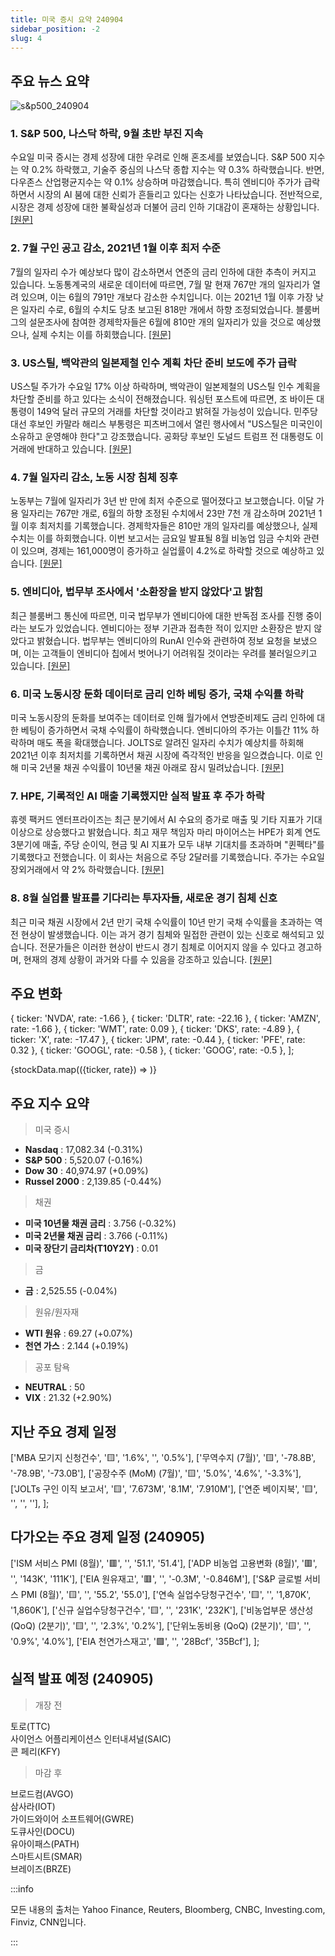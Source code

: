 ```yaml
---
title: 미국 증시 요약 240904
sidebar_position: -2
slug: 4
---
```


## 주요 뉴스 요약

![s&p500_240904](/map/240904.png)

### 1. **S&P 500, 나스닥 하락, 9월 초반 부진 지속**

수요일 미국 증시는 경제 성장에 대한 우려로 인해 혼조세를 보였습니다. S&P 500 지수는 약 0.2% 하락했고, 기술주 중심의 나스닥 종합 지수는 약 0.3% 하락했습니다. 반면, 다우존스 산업평균지수는 약 0.1% 상승하며 마감했습니다. 특히 엔비디아 주가가 급락하면서 시장의 AI 붐에 대한 신뢰가 흔들리고 있다는 신호가 나타났습니다. 전반적으로, 시장은 경제 성장에 대한 불확실성과 더불어 금리 인하 기대감이 혼재하는 상황입니다. [[원문]](https://finance.yahoo.com/news/stock-market-today-sp-500-nasdaq-slip-as-sluggish-start-to-september-continues-200356910.html)

### 2. **7월 구인 공고 감소, 2021년 1월 이후 최저 수준**

7월의 일자리 수가 예상보다 많이 감소하면서 연준의 금리 인하에 대한 추측이 커지고 있습니다. 노동통계국의 새로운 데이터에 따르면, 7월 말 현재 767만 개의 일자리가 열려 있으며, 이는 6월의 791만 개보다 감소한 수치입니다. 이는 2021년 1월 이후 가장 낮은 일자리 수로, 6월의 수치도 당초 보고된 818만 개에서 하향 조정되었습니다. 블룸버그의 설문조사에 참여한 경제학자들은 6월에 810만 개의 일자리가 있을 것으로 예상했으나, 실제 수치는 이를 하회했습니다. [[원문]](https://finance.yahoo.com/news/job-openings-fall-to-lowest-level-since-january-2021-142343052.html)

### 3. **US스틸, 백악관의 일본제철 인수 계획 차단 준비 보도에 주가 급락**

US스틸 주가가 수요일 17% 이상 하락하며, 백악관이 일본제철의 US스틸 인수 계획을 차단할 준비를 하고 있다는 소식이 전해졌습니다. 워싱턴 포스트에 따르면, 조 바이든 대통령이 149억 달러 규모의 거래를 차단할 것이라고 밝혀질 가능성이 있습니다. 민주당 대선 후보인 카말라 해리스 부통령은 피츠버그에서 열린 행사에서 "US스틸은 미국인이 소유하고 운영해야 한다"고 강조했습니다. 공화당 후보인 도널드 트럼프 전 대통령도 이 거래에 반대하고 있습니다. [[원문]](https://www.cnbc.com/2024/09/04/us-steel-shares-drop-more-than-15percent-on-report-white-house-preparing-to-block-nippon-steel-takeover.html)

### 4. **7월 일자리 감소, 노동 시장 침체 징후**

노동부는 7월에 일자리가 3년 반 만에 최저 수준으로 떨어졌다고 보고했습니다. 이달 가용 일자리는 767만 개로, 6월의 하향 조정된 수치에서 23만 7천 개 감소하며 2021년 1월 이후 최저치를 기록했습니다. 경제학자들은 810만 개의 일자리를 예상했으나, 실제 수치는 이를 하회했습니다. 이번 보고서는 금요일 발표될 8월 비농업 임금 수치와 관련이 있으며, 경제는 161,000명이 증가하고 실업률이 4.2%로 하락할 것으로 예상하고 있습니다. [[원문]](https://www.cnbc.com/2024/09/04/jolts-july-2024.html)

### 5. **엔비디아, 법무부 조사에서 '소환장을 받지 않았다'고 밝힘**

최근 블룸버그 통신에 따르면, 미국 법무부가 엔비디아에 대한 반독점 조사를 진행 중이라는 보도가 있었습니다. 엔비디아는 정부 기관과 접촉한 적이 있지만 소환장은 받지 않았다고 밝혔습니다. 법무부는 엔비디아의 RunAI 인수와 관련하여 정보 요청을 보냈으며, 이는 고객들이 엔비디아 칩에서 벗어나기 어려워질 것이라는 우려를 불러일으키고 있습니다. [[원문]](https://finance.yahoo.com/news/nvidia-says-not-subpoenaed-doj-204339129.html)

### 6. **미국 노동시장 둔화 데이터로 금리 인하 베팅 증가, 국채 수익률 하락**

미국 노동시장의 둔화를 보여주는 데이터로 인해 월가에서 연방준비제도 금리 인하에 대한 베팅이 증가하면서 국채 수익률이 하락했습니다. 엔비디아의 주가는 이틀간 11% 하락하며 매도 폭을 확대했습니다. JOLTS로 알려진 일자리 수치가 예상치를 하회해 2021년 이후 최저치를 기록하면서 채권 시장에 즉각적인 반응을 일으켰습니다. 이로 인해 미국 2년물 채권 수익률이 10년물 채권 아래로 잠시 밀려났습니다. [[원문]](https://www.bloomberg.com/news/articles/2024-09-03/stock-market-today-dow-s-p-live-updates?srnd=phx-markets&embedded-checkout=true)

### 7. **HPE, 기록적인 AI 매출 기록했지만 실적 발표 후 주가 하락**

휴렛 팩커드 엔터프라이즈는 최근 분기에서 AI 수요의 증가로 매출 및 기타 지표가 기대 이상으로 상승했다고 밝혔습니다. 최고 재무 책임자 마리 마이어스는 HPE가 회계 연도 3분기에 매출, 주당 순이익, 현금 및 AI 지표가 모두 내부 기대치를 초과하며 "퀸펙타"를 기록했다고 전했습니다. 이 회사는 처음으로 주당 2달러를 기록했습니다. 주가는 수요일 장외거래에서 약 2% 하락했습니다. [[원문]](https://www.marketwatch.com/story/hpe-posts-record-ai-revenue-but-stock-falls-after-earnings-6d733478?mod=home-page)

### 8. **8월 실업률 발표를 기다리는 투자자들, 새로운 경기 침체 신호**

최근 미국 채권 시장에서 2년 만기 국채 수익률이 10년 만기 국채 수익률을 초과하는 역전 현상이 발생했습니다. 이는 과거 경기 침체와 밀접한 관련이 있는 신호로 해석되고 있습니다. 전문가들은 이러한 현상이 반드시 경기 침체로 이어지지 않을 수 있다고 경고하며, 현재의 경제 상황이 과거와 다를 수 있음을 강조하고 있습니다. [[원문]](https://www.marketwatch.com/story/a-new-recession-warning-is-about-to-flash-as-investors-await-july-unemployment-report-098015df)

## 주요 변화

  { ticker: 'NVDA', rate: -1.66 },
  { ticker: 'DLTR', rate: -22.16 },
  { ticker: 'AMZN', rate: -1.66 },
  { ticker: 'WMT', rate: 0.09 },
  { ticker: 'DKS', rate: -4.89 },
  { ticker: 'X', rate: -17.47 },
  { ticker: 'JPM', rate: -0.44 },
  { ticker: 'PFE', rate: 0.32 },
  { ticker: 'GOOGL', rate: -0.58 },
  { ticker: 'GOOG', rate: -0.5 },
];

{stockData.map(({ticker, rate}) => <StockCardMini key={ticker} ticker={ticker} rate={rate}></StockCardMini>)}

## 주요 지수 요약

> 미국 증시

- **Nasdaq** : 17,082.34 (-0.31%)
- **S&P 500** : 5,520.07 (-0.16%)
- **Dow 30** : 40,974.97 (+0.09%)
- **Russel 2000** : 2,139.85 (-0.44%)

> 채권

- **미국 10년물 채권 금리** : 3.756 (-0.32%)
- **미국 2년물 채권 금리** : 3.766 (-0.11%)
- **미국 장단기 금리차(T10Y2Y)** : 0.01

> 금

- **금** : 2,525.55 (-0.04%)

> 원유/원자재

- **WTI 원유** : 69.27 (+0.07%)
- **천연 가스** : 2.144 (+0.19%)

> 공포 탐욕

- **NEUTRAL** : 50
- **VIX** : 21.32 (+2.90%)

## 지난 주요 경제 일정

  ['MBA 모기지 신청건수', '🟨', '1.6%', '', '0.5%'],
  ['무역수지 (7월)', '🟨', '-78.8B', '-78.9B', '-73.0B'],
  ['공장수주 (MoM) (7월)', '🟨', '5.0%', '4.6%', '-3.3%'],
  ['JOLTs 구인 이직 보고서', '🟨', '7.673M', '8.1M', '7.910M'],
  ['연준 베이지북', '🟨', '', '', ''],
];

<EconomicCalendar data={eventsData} />

## 다가오는 주요 경제 일정 (240905)

  ['ISM 서비스 PMI (8월)', '🟥', '', '51.1', '51.4'],
  ['ADP 비농업 고용변화 (8월)', '🟥', '', '143K', '111K'],
  ['EIA 원유재고', '🟥', '', '-0.3M', '-0.846M'],
  ['S&P 글로벌 서비스 PMI (8월)', '🟨', '', '55.2', '55.0'],
  ['연속 실업수당청구건수', '🟨', '', '1,870K', '1,860K'],
  ['신규 실업수당청구건수', '🟨', '', '231K', '232K'],
  ['비농업부문 생산성 (QoQ) (2분기)', '🟨', '', '2.3%', '0.2%'],
  ['단위노동비용 (QoQ) (2분기)', '🟨', '', '0.9%', '4.0%'],
  ['EIA 천연가스재고', '🟩', '', '28Bcf', '35Bcf'],
];

<EconomicCalendar data={nextEventsData} />

## 실적 발표 예정 (240905)

> 개장 전

토로(TTC)  
사이언스 어플리케이션스 인터내셔널(SAIC)  
콘 페리(KFY)

> 마감 후

브로드컴(AVGO)  
삼사라(IOT)  
가이드와이어 소프트웨어(GWRE)  
도큐사인(DOCU)  
유아이패스(PATH)  
스마트시트(SMAR)  
브레이즈(BRZE)

:::info

모든 내용의 출처는 Yahoo Finance, Reuters, Bloomberg, CNBC, Investing.com, Finviz, CNN입니다.

:::
